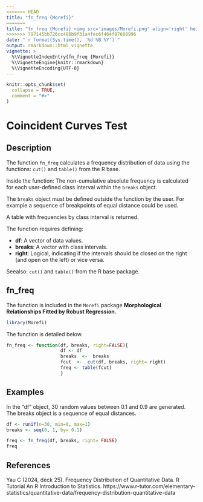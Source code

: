 ```yaml
---
<<<<<<< HEAD
title: "fn_freq {Morefi}"
=======
title: "fn_freq {Morefi} <img src='images/Morefi.png' align='right' height='20%' width='20%'/>"
>>>>>>> 797145bb726cc480b9f31a4fec6f464f87688996
date: "`r format(Sys.time(), '%d %B %Y')`"
output: rmarkdown::html_vignette
vignette: >
  %\VignetteIndexEntry{fn_freq {Morefi}}
  %\VignetteEngine{knitr::rmarkdown}
  %\VignetteEncoding{UTF-8}
---
```


```r
knitr::opts_chunk$set(
  collapse = TRUE,
  comment = "#>"
)
```

# Coincident Curves Test

## Description

The function `fn_freq` calculates a frequency distribution of data using the functions: `cut()` and `table()` from the R base.

Inside the function:
The non-cumulative absolute frequency is calculated for each user-defined class interval within the `breaks` object.


The `breaks` object must be defined outside the function by the user. For example a sequence of breakpoints of equal distance could be used.

A table with frequencies by class interval is returned.

The function requires defining:

 * **df**: A vector of data values.  
 * **breaks**: A vector with class intervals.
 * **right**: Logical, indicating if the intervals should be closed on the right (and open on the left) or vice versa.


Seealso: `cut()` and `table()` from the R base package.


## fn_freq

The function is included in the `Morefi` package **Morphological Relationships 
Fitted by Robust Regression**.


```r
library(Morefi)
```


The function is detailed below.

```r
fn_freq <- function(df, breaks, right=FALSE){
                    df <- df
                    breaks  <-  breaks
                    fcut  <-  cut(df, breaks, right= right)
                    freq <- table(fcut)
                    }
```


## Examples

In the "df" object, 30 random values between 0.1 and 0.9 are generated.
The breaks object is a sequence of equal distances.


```r
df <- runif(n=30, min=0, max=1)
breaks <- seq(0, 1, by= 0.1)

freq <- fn_freq(df, breaks, right= FALSE)
freq
```

## References

Yau C (2024, deck 25). Frequency Distribution of Quantitative
Data. R Tutorial An R Introduction to Statistics.
https://www.r-tutor.com/elementary-statistics/quantitative-data/frequency-distribution-quantitative-data
